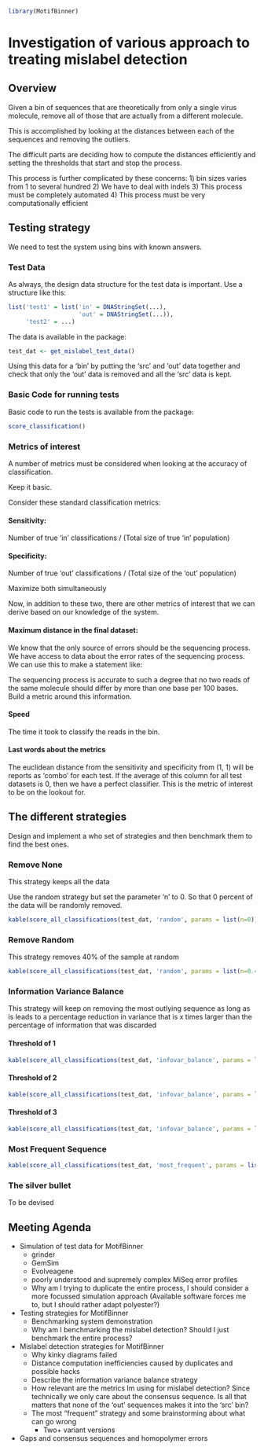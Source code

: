```r
library(MotifBinner)
```

# Investigation of various approach to treating mislabel detection

## Overview

Given a bin of sequences that are theoretically from only a single virus
molecule, remove all of those that are actually from a different molecule.

This is accomplished by looking at the distances between each of the sequences
and removing the outliers.

The difficult parts are deciding how to compute the distances efficiently and
setting the thresholds that start and stop the process.

This process is further complicated by these concerns:
1) bin sizes varies from 1 to several hundred
2) We have to deal with indels
3) This process must be completely automated
4) This process must be very computationally efficient

## Testing strategy

We need to test the system using bins with known answers. 

### Test Data

As always, the design data structure for the test data is important. Use a
structure like this:

```r
list('test1' = list('in' = DNAStringSet(...),
                    'out' = DNAStringSet(...)),
     'test2' = ...)
```

The data is available in the package:
```r
test_dat <- get_mislabel_test_data()
```

Using this data for a 'bin' by putting the 'src' and 'out' data together and check
that only the 'out' data is removed and all the 'src' data is kept.

### Basic Code for running tests

Basic code to run the tests is available from the package:

```r
score_classification()
```

### Metrics of interest

A number of metrics must be considered when looking at the accuracy of
classification.

Keep it basic. 

Consider these standard classification metrics:

#### Sensitivity:
Number of true 'in' classifications / (Total size of true 'in' population)

#### Specificity:
Number of true 'out' classifications / (Total size of the 'out' population)

Maximize both simultaneously

Now, in addition to these two, there are other metrics of interest that we can
derive based on our knowledge of the system.

#### Maximum distance in the final dataset: 
We know that the only source of errors
should be the sequencing process. We have access to data about the error rates
of the sequencing process. We can use this to make a statement like:

The sequencing process is accurate to such a degree that no two reads of the
same molecule should differ by more than one base per 100 bases. Build a metric
around this information.

#### Speed

The time it took to classify the reads in the bin.

#### Last words about the metrics

The euclidean distance from the sensitivity and specificity from (1, 1) will be
reports as 'combo' for each test. If the average of this column for all test
datasets is 0, then we have a perfect classifier. This is the metric of
interest to be on the lookout for.

## The different strategies

Design and implement a who set of strategies and then benchmark them to find
the best ones.

### Remove None

This strategy keeps all the data

Use the random strategy but set the parameter 'n' to 0. So that 0 percent of
the data will be randomly removed.

```r
kable(score_all_classifications(test_dat, 'random', params = list(n=0)), digits = 2)
```

### Remove Random

This strategy removes 40% of the sample at random

```r
kable(score_all_classifications(test_dat, 'random', params = list(n=0.4)), digits = 2)
```
### Information Variance Balance

This strategy will keep on removing the most outlying sequence as long as is
leads to a percentage reduction in variance that is x times larger than the
percentage of information that was discarded

#### Threshold of 1
```r
kable(score_all_classifications(test_dat, 'infovar_balance', params = list(threshold = 1)), digits = 2)
```

#### Threshold of 2
```r
kable(score_all_classifications(test_dat, 'infovar_balance', params = list(threshold = 2)), digits = 2)
```

#### Threshold of 3
```r
kable(score_all_classifications(test_dat, 'infovar_balance', params = list(threshold = 3)), digits = 2)
```

### Most Frequent Sequence
```r
kable(score_all_classifications(test_dat, 'most_frequent', params = list()), digits = 2)
```

### The silver bullet

To be devised

## Meeting Agenda

- Simulation of test data for MotifBinner
  - grinder
  - GemSim
  - Evolveagene
  - poorly understood and supremely complex MiSeq error profiles
  - Why am I trying to duplicate the entire process, I should consider a more focussed simulation approach (Available software forces me to, but I should rather adapt polyester?)
- Testing strategies for MotifBinner
  - Benchmarking system demonstration
  - Why am I benchmarking the mislabel detection? Should I just benchmark the entire process?
- Mislabel detection strategies for MotifBinner
  - Why kinky diagrams failed
  - Distance computation inefficiencies caused by duplicates and possible hacks
  - Describe the information variance balance strategy
  - How relevant are the metrics Im using for mislabel detection? Since
    technically we only care about the consensus sequence. Is all that
    matters that none of the 'out' sequences makes it into the 'src' bin?
  - The most "frequent" strategy and some brainstorming about what can go wrong
    - Two+ variant versions
- Gaps and consensus sequences and homopolymer errors

